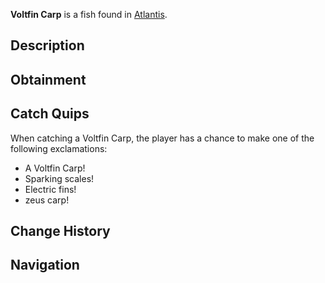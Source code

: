 {{FishInfobox
|image          = Voltfin Carp.png
|rarity         = Common
|sea            = First Sea
|location       = [[Atlantis]]
|sublocation    = 
|sources        = Fishing Rod
|radar_location = 
|xp             = 100
|weather        = Rain
|time           = 
|season         = 
|bait           = Worm
|base_weight    = 25
|base_value     = 180
|weight_range   = 15
|base_chance    = 65
|base_resil     = 65
}}
'''Voltfin Carp''' is a {{Rarity|Common}} fish found in [[Atlantis]].

== Description ==
{{Description|These large carp have fins that spark with electrical energy. They gather in groups during storms to create spectacular light shows.|Bestiary Entry}}

== Obtainment ==
{{Description|Common in Zeus Pool, especially before storms.|Bestiary Hint}}
{{Fish Availability|
Atlantis/Zeus's Rod Room
|top_rods      = 
Flimsy Rod\310408.71\266175;
Free Spirit Rod\234136.94\153634.57;
Trident Rod\228176.14\123268.24;
Leviathan's Fang Rod\223987.18\177270.04;
Azure Of Lagoon\223123.11\169931.71;
Resourceful Rod\184072.32\136170.71;
Adventurer's Rod\188818.4\160141.02;
No-Life Rod\222047.58\174456.79;
Seraphic Rod\190736.96\172878.54;
Fast Rod\179262.02\170316.13;
Kraken Rod\169518.02\146022.49;
Verdant Shear Rod\197113.29\147684.03;
Challenger's Rod\194124.96\158332.1;
Blazebringer Rod\194034.19\156927.19;
Depthseeker Rod\193406.6\136033.59;
Zeus Rod\192117.46\147262.08;
Avalanche Rod\190416.06\133073.99;
Volcanic Rod\187560.6\120465.51;
Rod Of The Depths\184498.25\143323.32;
Rod Of The Forgotten Fang\184231.37\157830.12;
Rod Of The Exalted One\173855.69\137963.69;
Astralhook Rod\171171.69\74905.56;
Ethereal Prism Rod\171049.35\113044.16;
Steady Rod\88164.13\71666.78
|recommended   = Trident Rod
}}

== Catch Quips ==
When catching a Voltfin Carp, the player has a chance to make one of the following exclamations:
* A Voltfin Carp!
* Sparking scales!
* Electric fins!
* zeus carp!

== Change History ==
{{Change History|{{subst:Current Version}}}}

== Navigation ==
{{Fish Navbox|Atlantis}}